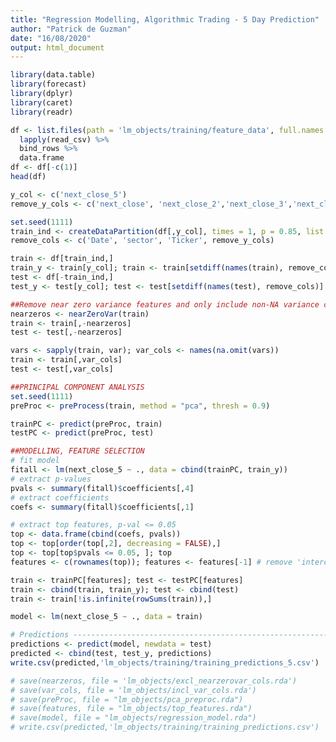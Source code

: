---
title: "Regression Modelling, Algorithmic Trading - 5 Day Prediction"
author: "Patrick de Guzman"
date: "16/08/2020"
output: html_document
---

```{r libraries, message = FALSE, warning = FALSE }
library(data.table)
library(forecast)
library(dplyr)
library(caret)
library(readr)
```

```{r training data, message = FALSE}
df <- list.files(path = 'lm_objects/training/feature_data', full.names = TRUE) %>% 
  lapply(read_csv) %>% 
  bind_rows %>%
  data.frame
df <- df[-c(1)]
head(df)
```

```{r training/test split}
y_col <- c('next_close_5')
remove_y_cols <- c('next_close', 'next_close_2','next_close_3','next_close_10')

set.seed(1111)
train_ind <- createDataPartition(df[,y_col], times = 1, p = 0.85, list = FALSE)
remove_cols <- c('Date', 'sector', 'Ticker', remove_y_cols)

train <- df[train_ind,]
train_y <- train[y_col]; train <- train[setdiff(names(train), remove_cols)]
test <- df[-train_ind,]
test_y <- test[y_col]; test <- test[setdiff(names(test), remove_cols)]
```

```{r preprocessing}
##Remove near zero variance features and only include non-NA variance cols
nearzeros <- nearZeroVar(train)
train <- train[,-nearzeros]
test <- test[,-nearzeros]

vars <- sapply(train, var); var_cols <- names(na.omit(vars))
train <- train[,var_cols]
test <- test[,var_cols]

##PRINCIPAL COMPONENT ANALYSIS
set.seed(1111)
preProc <- preProcess(train, method = "pca", thresh = 0.9)

trainPC <- predict(preProc, train)
testPC <- predict(preProc, test)
```

```{r modelling}
##MODELLING, FEATURE SELECTION
# fit model 
fitall <- lm(next_close_5 ~ ., data = cbind(trainPC, train_y)) 
# extract p-values
pvals <- summary(fitall)$coefficients[,4] 
# extract coefficients 
coefs <- summary(fitall)$coefficients[,1] 

# extract top features, p-val <= 0.05
top <- data.frame(cbind(coefs, pvals)) 
top <- top[order(top[,2], decreasing = FALSE),]
top <- top[top$pvals <= 0.05, ]; top
features <- c(rownames(top)); features <- features[-1] # remove 'intercept', 1st feature

train <- trainPC[features]; test <- testPC[features]
train <- cbind(train, train_y); test <- cbind(test)
train <- train[!is.infinite(rowSums(train)),]

model <- lm(next_close_5 ~ ., data = train)
```

```{r predictions}
# Predictions -------------------------------------------------------------
predictions <- predict(model, newdata = test)
predicted <- cbind(test, test_y, predictions)
write.csv(predicted,'lm_objects/training/training_predictions_5.csv')
```

```{r save}
# save(nearzeros, file = 'lm_objects/excl_nearzerovar_cols.rda')
# save(var_cols, file = 'lm_objects/incl_var_cols.rda')
# save(preProc, file = "lm_objects/pca_preproc.rda")
# save(features, file = "lm_objects/top_features.rda")
# save(model, file = "lm_objects/regression_model.rda")
# write.csv(predicted,'lm_objects/training/training_predictions.csv')
```